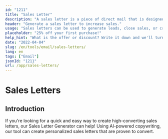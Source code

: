 ```yaml
---
id: "1211"
title: "Sales Letter"
description: "A sales letter is a piece of direct mail that is designed to generate sales. It is a letter that is sent to potential customers or clients, and it usually contains a special offer or discount. Sales letters can be used to generate leads, close sales, or create brand awareness."
header: "Generate a sales letter to increase sales."
usage: "Sales letters can be used to generate leads, close sales, or create brand awareness."
placeholder: "25% off your first purchase!"
help_hint: "What is the offer or discount? Write it down and we'll turn it into a sales letter."
date: "2022-04-04"
slug: /en/tools/email/sales-letters/
lang: en
tags: ["Email"]
jsonId: "1211"
url: /app/sales-letters/
---
```


# Sales Letters

## Introduction

If you're looking for a quick and easy way to create high-converting sales letters, our Sales Letter Generator can help! Using AI-powered copywriting, our tool can create personalized sales letters that are proven to convert.
